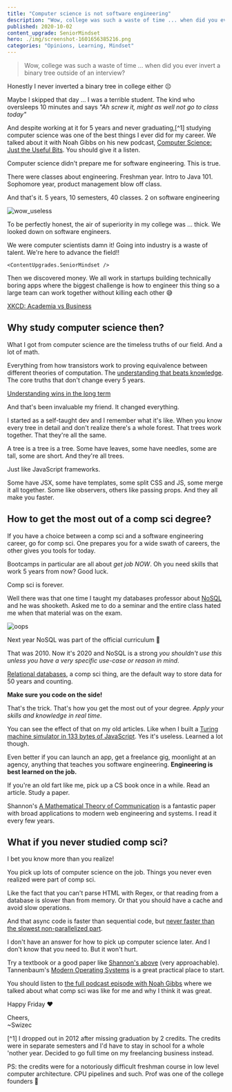 ```yaml
---
title: "Computer science is not software engineering" 
description: "Wow, college was such a waste of time ... when did you ever invert a binary tree outside of an interview? Honestly I never inverted a binary tree in college either ☹️" 
published: 2020-10-02
content_upgrade: SeniorMindset
hero: ./img/screenshot-1601656385216.png
categories: "Opinions, Learning, Mindset"
---
```



> Wow, college was such a waste of time ... when did you ever invert a binary tree outside of an interview?

Honestly I never inverted a binary tree in college either ☹️

Maybe I skipped that day ... I was a terrible student. The kind who oversleeps 10 minutes and says _"Ah screw it, might as well not go to class today"_

And despite working at it for 5 years and never graduating,[^1] studying computer science was one of the best things I ever did for my career. We talked about it with Noah Gibbs on his new podcast, [Computer Science: Just the Useful Bits](http://justtheusefulbits.com/jtub/swizec-teller-the-value-of-theory-and-why-not-to-build-an-analytics-service/). You should give it a listen.

Computer science didn't prepare me for software engineering. This is true.

There were classes about engineering. Freshman year. Intro to Java 101. Sophomore year, product management blow off class.

And that's it. 5 years, 10 semesters, 40 classes. 2 on software engineering

![wow_useless](./img/wow_useless.gif)

To be perfectly honest, the air of superiority in my college was ... thick. We looked down on software engineers.

We were computer scientists damn it! Going into industry is a waste of talent. We're here to advance the field!!

`<ContentUpgrades.SeniorMindset />`

Then we discovered money. We all work in startups building technically boring apps where the biggest challenge is how to engineer this thing so a large team can work together without killing each other 😅

[XKCD: Academia vs Business](./img/XKCD-Academia-vs-Businessi06da3.png)

## Why study computer science then?

What I got from computer science are the timeless truths of our field. And a lot of math.

Everything from how transistors work to proving equivalence between different theories of computation. The [understanding that beats knowledge](https://swizec.com/blog/why-understanding-beats-knowledge/). The core truths that don't change every 5 years.

[Understanding wins in the long term](./img/Understanding-wins-in-the-long-term03di4i.png)

And that's been invaluable my friend. It changed everything.

I started as a self-taught dev and I remember what it's like. When you know every tree in detail and don't realize there's a whole forest. That trees work together. That they're all the same.

A tree is a tree is a tree. Some have leaves, some have needles, some are tall, some are short. And they're all trees.

Just like JavaScript frameworks.

Some have JSX, some have templates, some split CSS and JS, some merge it all together. Some like observers, others like passing props. And they all make you faster.

## How to get the most out of a comp sci degree?

If you have a choice between a comp sci and a software engineering career, go for comp sci. One prepares you for a wide swath of careers, the other gives you tools for today.

Bootcamps in particular are all about _get job NOW_. Oh you need skills that work 5 years from now? Good luck.

Comp sci is forever.

Well there was that one time I taught my databases professor about [NoSQL](https://en.wikipedia.org/wiki/NoSQL) and he was shooketh. Asked me to do a seminar and the entire class hated me when that material was on the exam.

![oops](./img/oops.gif)

Next year NoSQL was part of the official curriculum 🤘

That was 2010. Now it's 2020 and NoSQL is a strong _you shouldn't use this unless you have a very specific use-case or reason in mind_.

[Relational databases](https://en.wikipedia.org/wiki/Relational_database), a comp sci thing, are the default way to store data for 50 years and counting.

**Make sure you code on the side!**

That's the trick. That's how you get the most out of your degree. _Apply your skills and knowledge in real time_.

You can see the effect of that on my old articles. Like when I built a [Turing machine simulator in 133 bytes of JavaScript](https://swizec.com/blog/a-turing-machine-in-133-bytes-of-javascript/). Yes it's useless. Learned a lot though.

Even better if you can launch an app, get a freelance gig, moonlight at an agency, anything that teaches you software engineering. **Engineering is best learned on the job.**

If you're an old fart like me, pick up a CS book once in a while. Read an article. Study a paper.

Shannon's [A Mathematical Theory of Communication](http://people.math.harvard.edu/~ctm/home/text/others/shannon/entropy/entropy.pdf) is a fantastic paper with broad applications to modern web engineering and systems. I read it every few years.

## What if you never studied comp sci?

I bet you know more than you realize!

You pick up lots of computer science on the job. Things you never even realized were part of comp sci.

Like the fact that you can't parse HTML with Regex, or that reading from a database is slower than from memory. Or that you should have a cache and avoid slow operations.

And that async code is faster than sequential code, but [never faster than the slowest non-parallelized part](https://en.wikipedia.org/wiki/Amdahl%27s_law).

I don't have an answer for how to pick up computer science later. And I don't know that you need to. But it won't hurt.

Try a textbook or a good paper like [Shannon's above](http://people.math.harvard.edu/~ctm/home/text/others/shannon/entropy/entropy.pdf) (very approachable). Tannenbaum's [Modern Operating Systems](https://en.wikipedia.org/wiki/Modern_Operating_Systems) is a great practical place to start.

You should listen to [the full podcast episode with Noah Gibbs](http://justtheusefulbits.com/jtub/swizec-teller-the-value-of-theory-and-why-not-to-build-an-analytics-service/) where we talked about what comp sci was like for me and why I think it was great.

Happy Friday ❤️

Cheers,<br/>
~Swizec

[^1] I dropped out in 2012 after missing graduation by 2 credits. The credits were in separate semesters and I'd have to stay in school for a whole 'nother year. Decided to go full time on my freelancing business instead.

PS: the credits were for a notoriously difficult freshman course in low level computer architecture. CPU pipelines and such. Prof was one of the college founders 💪
